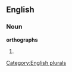
==English==

===Noun===
'''orthographs'''

# {{plural of|[[orthograph]]}}

[[Category:English plurals]]